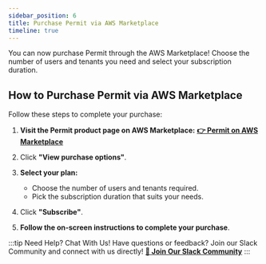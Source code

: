 ```yaml
---
sidebar_position: 6
title: Purchase Permit via AWS Marketplace
timeline: true
---
```


You can now purchase Permit through the AWS Marketplace! Choose the number of users and tenants you need and select your subscription duration.


## How to Purchase Permit via AWS Marketplace
Follow these steps to complete your purchase:

1. **Visit the Permit product page on AWS Marketplace:**
**[👉 Permit on AWS Marketplace](https://aws.amazon.com/marketplace/pp/prodview-cdx4cnx5jjc6u?sr=0-8&ref_=beagle&applicationId=AWSMPContessa)**

2. Click **"View purchase options"**.

3. **Select your plan:**
   - Choose the number of users and tenants required.
   - Pick the subscription duration that suits your needs.

4. Click **"Subscribe"**.

5. **Follow the on-screen instructions to complete your purchase**.

:::tip Need Help? Chat With Us!
Have questions or feedback? Join our Slack Community and connect with us directly!
**[🔗 Join Our Slack Community](https://permit-io.slack.com/join/shared_invite/zt-nz6yjgnp-RlP9rtOPwO0n0aH_vLbmBQ#/shared-invite/email)**
:::
